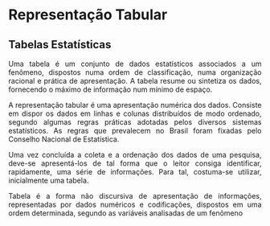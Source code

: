 ::: progress
::: {.progress-bar style="width: 100%;"}
:::
:::

# Representação Tabular
## Tabelas Estatísticas

```{=html}
<style>
body{text-align: justify}
</style>
```
Uma tabela é um conjunto de dados estatísticos associados a um fenômeno, dispostos numa ordem de classificação, numa organização racional e prática de apresentação. A tabela resume ou sintetiza os dados, fornecendo o máximo de informação num mínimo de espaço.

A representação tabular é uma apresentação numérica dos dados. Consiste em dispor os dados em linhas e colunas distribuídos de modo ordenado, segundo algumas regras práticas adotadas pelos diversos sistemas estatísticos. As regras que prevalecem no Brasil foram fixadas pelo Conselho Nacional de Estatística.

Uma vez concluída a coleta e a ordenação dos dados de uma pesquisa, deve-se apresentá-los de tal forma que o leitor consiga identificar, rapidamente, uma série de informações. Para tal, costuma-se utilizar, inicialmente uma tabela.

Tabela é a forma não discursiva de apresentação de informações, representadas por dados numéricos e codificações, dispostos em uma ordem determinada, segundo as variáveis analisadas de um fenômeno

::: progress
::: {.progress-bar style="width: 100%;"}
:::
:::
